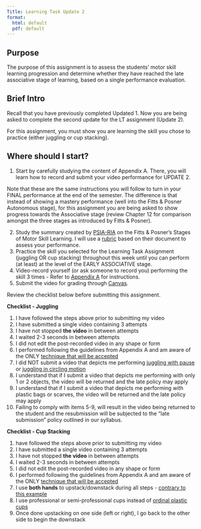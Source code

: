 ```yaml
---
Title: Learning Task Update 2
format: 
  html: default
  pdf: default
---
```


## Purpose

The purpose of this assignment is to assess the students' motor skill learning progression and determine whether they have reached the late associative stage of learning, based on a single performance evaluation.

## Brief Intro

Recall that you have previously completed Updated 1. Now you are being asked to complete the second update for the LT assignment (Update 2).

For this assignment, you must show you are learning the skill you chose to practice (either juggling or cup stacking).

## Where should I start?

1.  Start by carefully studying the content of Appendix A. There, you will learn how to record and submit your video performance for UPDATE 2.

::: callout
Note that these are the same instructions you will follow to turn in your FINAL performance at the end of the semester. The difference is that instead of showing a mastery performance (well into the Fitts & Posner Autonomous stage), for this assignment you are being asked to show progress towards the Associative stage (review Chapter 12 for comparison amongst the three stages as introduced by Fitts & Posner).
:::

2.  Study the summary created by [PSIA-RIA](https://www.psia-rm.org/download/resources/fall_training/PSIA-RM%20&%20Fitts%20&%20Posner%20Stages.pdf) on the Fitts & Posner's Stages of Motor Skill Learning. I will use a [rubric](377-appendix-d.qmd) based on their document to assess your performance.
3.  Practice the skill you selected for the Learning Task Assignment (juggling OR cup stacking) throughout this week until you can perform (at least) at the level of the EARLY ASSOCIATIVE stage.
4.  Video-record yourself (or ask someone to record you) performing the skill 3 times - Refer to [Appendix A](https://drfurtado.github.io/site/courses/377/syllabus.html#video-recording-for-juggling-or-cup-stacking "Link") for instructions.
5.  Submit the video for grading through [Canvas](www.canvas.csun.edu).

::: callout
Review the checklist below before submitting this assignment.
:::

**Checklist - Juggling**

1.  I have followed the steps above prior to submitting my video
2.  I have submitted a single video containing 3 attempts
3.  I have not stopped **the video** in between attempts
4.  I waited 2-3 seconds in between attempts
5.  I did not edit the post-recorded video in any shape or form
6.  I performed following the guidelines from Appendix A and am aware of the ONLY [technique that will be accepted](https://youtu.be/yAcDYYvXTaA?t=3)
7.  I did NOT submit a video that depicts me performing [juggling with pause](https://youtu.be/whiwiYz20Fo) or [juggling in circling motion](https://youtu.be/sFSHpxQQchQ)  
8.  I understand that if I submit a video that depicts me performing with only 1 or 2 objects, the video will be returned and the late policy may apply
9.  I understand that if I submit a video that depicts me performing with plastic bags or scarves, the video will be returned and the late policy may apply
10. Failing to comply with items 5-9, will result in the video being returned to the student and the resubmission will be subjected to the "late submission" policy outlined in our syllabus.

**Checklist - Cup Stacking**

1.  have followed the steps above prior to submitting my video
2.  I have submitted a single video containing 3 attempts
3.  I have not stopped **the video** in between attempts
4.  I waited 2-3 seconds in between attempts
5.  I did not edit the post-recorded video in any shape or form
6.  I performed following the guidelines from Appendix A and am aware of the ONLY [technique that will be accepted](https://youtu.be/slf2ZNCYmGk)
7.  I use **both hands** to upstack/downstack during all steps - [contrary to this example](https://youtu.be/9LxYIE7b-bI)
8.  I use professional or semi-professional cups instead of [ordinal plastic cups](https://youtu.be/UrBMRXqfLus)
9.  Once done upstacking on one side (left or right), I go back to the other side to begin the downstack
